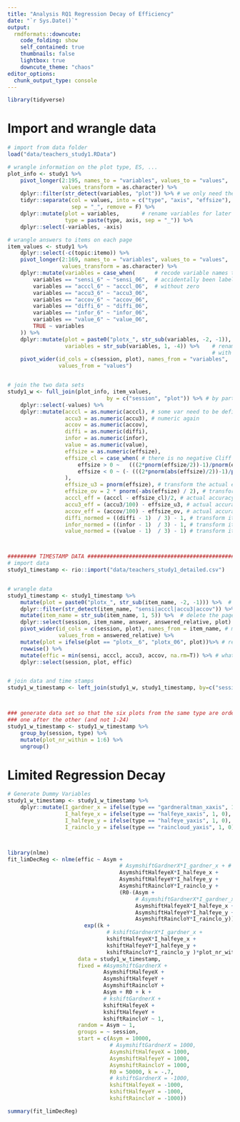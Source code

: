 ```yaml
---
title: "Analysis RQ1 Regression Decay of Efficiency"
date: "`r Sys.Date()`"
output: 
  rmdformats::downcute:
    code_folding: show
    self_contained: true
    thumbnails: false
    lightbox: true
    downcute_theme: "chaos"
editor_options: 
  chunk_output_type: console
---
```


```r
library(tidyverse)
```


# Import and wrangle data
```r
# import from data folder
load("data/teachers_study1.RData")

# wrangle information on the plot type, ES, ...
plot_info <- study1 %>%
    pivot_longer(2:195, names_to = "variables", values_to = "values", 
                 values_transform = as.character) %>%
    dplyr::filter(str_detect(variables, "plot")) %>% # we only need the rows with info on plots
    tidyr::separate(col = values, into = c("type", "axis", "effsize"), # separate the info into three columns
                    sep = "_", remove = F) %>%
    dplyr::mutate(plot = variables,       # rename variables for later join
                  type = paste(type, axis, sep = "_")) %>%
    dplyr::select(-variables, -axis)

# wrangle answers to items on each page
item_values <- study1 %>%
    dplyr::select(-c(topic:itemo)) %>%
    pivot_longer(2:169, names_to = "variables", values_to = "values", 
                 values_transform = as.character) %>%
    dplyr::mutate(variables = case_when(      # recode variable names that have
        variables == "sensi_6" ~ "sensi_06",  # accidentally been labeled
        variables == "acccl_6" ~ "acccl_06",  # without zero
        variables == "accu3_6" ~ "accu3_06",
        variables == "accov_6" ~ "accov_06",
        variables == "diffi_6" ~ "diffi_06",
        variables == "infor_6" ~ "infor_06",
        variables == "value_6" ~ "value_06",
        TRUE ~ variables 
    )) %>%
    dplyr::mutate(plot = paste0("plotx_", str_sub(variables, -2, -1)), # create variable for later join
                  variables = str_sub(variables, 1, -4)) %>%    # rename variable names to get a data set 
                                                                # with one line per participant per page
    pivot_wider(id_cols = c(session, plot), names_from = "variables", 
                values_from = "values")


# join the two data sets
study1_w <- full_join(plot_info, item_values, 
                               by = c("session", "plot")) %>% # by participant and page (plot)
    dplyr::select(-values) %>%
    dplyr::mutate(acccl = as.numeric(acccl), # some var need to be defined as
                  accu3 = as.numeric(accu3), # numeric again
                  accov = as.numeric(accov),
                  diffi = as.numeric(diffi),
                  infor = as.numeric(infor),
                  value = as.numeric(value),
                  effsize = as.numeric(effsize),
                  effsize_cl = case_when( # there is no negative Cliff's Delta, so we have to compute two transformations
                      effsize > 0 ~   (((2*pnorm(effsize/2))-1)/pnorm(effsize/2)), # transform the actual effect size Cohen's d to Cliff's Delta
                      effsize < 0 ~ (- (((2*pnorm(abs(effsize)/2))-1)/pnorm(abs(effsize)/2))) # transform the actual effect size Cohen's d to Cliff's Delta and make it negative as in the item
                  ),
                  effsize_u3 = pnorm(effsize), # transform the actual effect size Cohen's d to Cohen's U3
                  effsize_ov = 2 * pnorm(-abs(effsize) / 2), # transform the actual effect size Cohen's d to overlap
                  acccl_eff = (acccl - effsize_cl)/2, # actual accuracy of rating relative to depicted effectsize on plot
                  accu3_eff = (accu3/100) - effsize_u3, # actual accuracy of rating relative to depicted effectsize on plot
                  accov_eff = (accov/100) - effsize_ov, # actual accuracy of rating relative to depicted effectsize on plot
                  diffi_normed = ((diffi - 1)  / 3) - 1, # transform item to -1 to 1
                  infor_normed = ((infor - 1)  / 3) - 1, # transform item to -1 to 1
                  value_normed = ((value - 1)  / 3) - 1) # transform item to -1 to 1



######### TIMESTAMP DATA ######################################################
# import data
study1_timestamp <- rio::import("data/teachers_study1_detailed.csv")


# wrangle data
study1_timestamp <- study1_timestamp %>%
    mutate(plot = paste0("plotx_", str_sub(item_name, -2, -1))) %>%  # create var with plot number
    dplyr::filter(str_detect(item_name, "sensi|acccl|accu3|accov")) %>% # we only need vars sensitivity or accuracy
    mutate(item_name = str_sub(item_name, 1, 5)) %>%  # delete the page number in item name
    dplyr::select(session, item_name, answer, answered_relative, plot) %>% 
    pivot_wider(id_cols = c(session, plot), names_from = item_name, # make structure similar to existing data set
                values_from = answered_relative) %>%
    mutate(plot = ifelse(plot == "plotx__6", "plotx_06", plot))%>% # recode wrong item labelling
    rowwise() %>%
    mutate(effic = min(sensi, acccl, accu3, accov, na.rm=T)) %>% # what was the the time of the first item to be clicked?
    dplyr::select(session, plot, effic)


# join data and time stamps
study1_w_timestamp <- left_join(study1_w, study1_timestamp, by=c("session", "plot"))



### generate data set so that the six plots from the same type are ordered
### one after the other (and not 1-24)
study1_w_timestamp <- study1_w_timestamp %>%
    group_by(session, type) %>%
    mutate(plot_nr_within = 1:6) %>%
    ungroup()

```

# Limited Regression Decay



```r

# Generate Dummy Variables
study1_w_timestamp <- study1_w_timestamp %>%
    dplyr::mutate(I_gardner_x = ifelse(type == "gardneraltman_xaxis", 1, 0),
                  I_halfeye_x = ifelse(type == "halfeye_xaxis", 1, 0),
                  I_halfeye_y = ifelse(type == "halfeye_yaxis", 1, 0),
                  I_rainclo_y = ifelse(type == "raincloud_yaxis", 1, 0))



library(nlme)
fit_limDecReg <- nlme(effic ~ Asym + 
                                   # AsymshiftGardnerX*I_gardner_x + # we only need three of the four dummy variables
                                   AsymshiftHalfeyeX*I_halfeye_x + 
                                   AsymshiftHalfeyeY*I_halfeye_y + 
                                   AsymshiftRaincloY*I_rainclo_y + 
                                   (R0-(Asym + 
                                        # AsymshiftGardnerX*I_gardner_x + 
                                        AsymshiftHalfeyeX*I_halfeye_x + 
                                        AsymshiftHalfeyeY*I_halfeye_y + 
                                        AsymshiftRaincloY*I_rainclo_y))*
                        exp((k + 
                               # kshiftGardnerX*I_gardner_x +
                               kshiftHalfeyeX*I_halfeye_x +
                               kshiftHalfeyeY*I_halfeye_y +
                               kshiftRaincloY*I_rainclo_y )*plot_nr_within),
                      data = study1_w_timestamp,
                      fixed = #AsymshiftGardnerX + 
                              AsymshiftHalfeyeX + 
                              AsymshiftHalfeyeY + 
                              AsymshiftRaincloY + 
                              Asym + R0 + k + 
                              # kshiftGardnerX + 
                              kshiftHalfeyeX + 
                              kshiftHalfeyeY + 
                              kshiftRaincloY ~ 1,
                      random = Asym ~ 1,
                      groups = ~ session,
                      start = c(Asym = 10000,
                                # AsymshiftGardnerX = 1000, 
                                AsymshiftHalfeyeX = 1000, 
                                AsymshiftHalfeyeY = 1000, 
                                AsymshiftRaincloY = 1000, 
                                R0 = 50000, k = -.7,
                                # kshiftGardnerX = -1000, 
                                kshiftHalfeyeX = -1000, 
                                kshiftHalfeyeY = -1000, 
                                kshiftRaincloY = -1000))

summary(fit_limDecReg)
```
